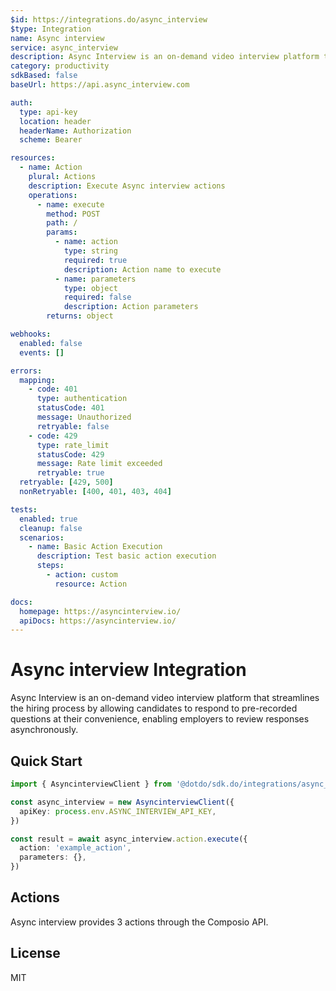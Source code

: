 ```yaml
---
$id: https://integrations.do/async_interview
$type: Integration
name: Async interview
service: async_interview
description: Async Interview is an on-demand video interview platform that streamlines the hiring process by allowing candidates to respond to pre-recorded questions at their convenience, enabling employers to review responses asynchronously.
category: productivity
sdkBased: false
baseUrl: https://api.async_interview.com

auth:
  type: api-key
  location: header
  headerName: Authorization
  scheme: Bearer

resources:
  - name: Action
    plural: Actions
    description: Execute Async interview actions
    operations:
      - name: execute
        method: POST
        path: /
        params:
          - name: action
            type: string
            required: true
            description: Action name to execute
          - name: parameters
            type: object
            required: false
            description: Action parameters
        returns: object

webhooks:
  enabled: false
  events: []

errors:
  mapping:
    - code: 401
      type: authentication
      statusCode: 401
      message: Unauthorized
      retryable: false
    - code: 429
      type: rate_limit
      statusCode: 429
      message: Rate limit exceeded
      retryable: true
  retryable: [429, 500]
  nonRetryable: [400, 401, 403, 404]

tests:
  enabled: true
  cleanup: false
  scenarios:
    - name: Basic Action Execution
      description: Test basic action execution
      steps:
        - action: custom
          resource: Action

docs:
  homepage: https://asyncinterview.io/
  apiDocs: https://asyncinterview.io/
---
```


# Async interview Integration

Async Interview is an on-demand video interview platform that streamlines the hiring process by allowing candidates to respond to pre-recorded questions at their convenience, enabling employers to review responses asynchronously.

## Quick Start

```typescript
import { AsyncinterviewClient } from '@dotdo/sdk.do/integrations/async_interview'

const async_interview = new AsyncinterviewClient({
  apiKey: process.env.ASYNC_INTERVIEW_API_KEY,
})

const result = await async_interview.action.execute({
  action: 'example_action',
  parameters: {},
})
```

## Actions

Async interview provides 3 actions through the Composio API.

## License

MIT
